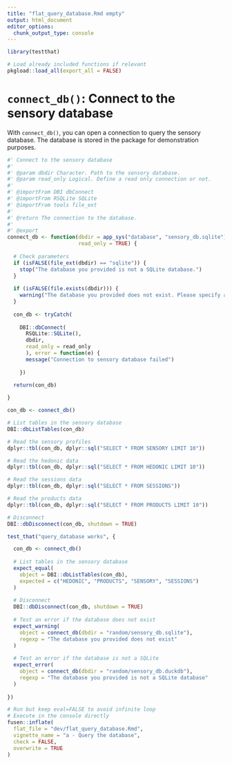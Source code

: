 ```yaml
---
title: "flat_query_database.Rmd empty"
output: html_document
editor_options: 
  chunk_output_type: console
---
```


```r
library(testthat)
```

```r
# Load already included functions if relevant
pkgload::load_all(export_all = FALSE)
```

# `connect_db()`: Connect to the sensory database

With `connect_db()`, you can open a connection to query the sensory database. The database is stored in the package for demonstration purposes.

```r
#' Connect to the sensory database
#'
#' @param dbdir Character. Path to the sensory database.
#' @param read_only Logical. Define a read only connection or not.
#' 
#' @importFrom DBI dbConnect
#' @importFrom RSQLite SQLite
#' @importFrom tools file_ext
#'
#' @return The connection to the database.
#' 
#' @export
connect_db <- function(dbdir = app_sys("database", "sensory_db.sqlite"), 
                       read_only = TRUE) {
  
  # Check parameters
  if (isFALSE(file_ext(dbdir) == "sqlite")) {
    stop("The database you provided is not a SQLite database.")
  }
  
  if (isFALSE(file.exists(dbdir))) {
    warning("The database you provided does not exist. Please specify a correct 'dbdir' parameter. Or a new database will be created.")
  }
  
  con_db <- tryCatch(
    
    DBI::dbConnect(
      RSQLite::SQLite(),
      dbdir,
      read_only = read_only
      ), error = function(e) {
      message("Connection to sensory database failed")
        
    })
 
  return(con_db)

}
```

```r
con_db <- connect_db()

# List tables in the sensory database
DBI::dbListTables(con_db)

# Read the sensory profiles
dplyr::tbl(con_db, dplyr::sql("SELECT * FROM SENSORY LIMIT 10"))

# Read the hedonic data
dplyr::tbl(con_db, dplyr::sql("SELECT * FROM HEDONIC LIMIT 10"))

# Read the sessions data
dplyr::tbl(con_db, dplyr::sql("SELECT * FROM SESSIONS"))

# Read the products data
dplyr::tbl(con_db, dplyr::sql("SELECT * FROM PRODUCTS LIMIT 10"))

# Disconnect
DBI::dbDisconnect(con_db, shutdown = TRUE)
```

```r
test_that("query_database works", {

  con_db <- connect_db()
  
  # List tables in the sensory database
  expect_equal(
    object = DBI::dbListTables(con_db), 
    expected = c("HEDONIC", "PRODUCTS", "SENSORY", "SESSIONS")
  )
  
  # Disconnect
  DBI::dbDisconnect(con_db, shutdown = TRUE)
  
  # Test an error if the database does not exist
  expect_warning(
    object = connect_db(dbdir = "random/sensory_db.sqlite"), 
    regexp = "The database you provided does not exist"
  )
  
  # Test an error if the database is not a SQLite
  expect_error(
    object = connect_db(dbdir = "random/sensory_db.duckdb"), 
    regexp = "The database you provided is not a SQLite database"
  )
  
})
```

```r
# Run but keep eval=FALSE to avoid infinite loop
# Execute in the console directly
fusen::inflate(
  flat_file = "dev/flat_query_database.Rmd", 
  vignette_name = "a - Query the database", 
  check = FALSE, 
  overwrite = TRUE
)
```

